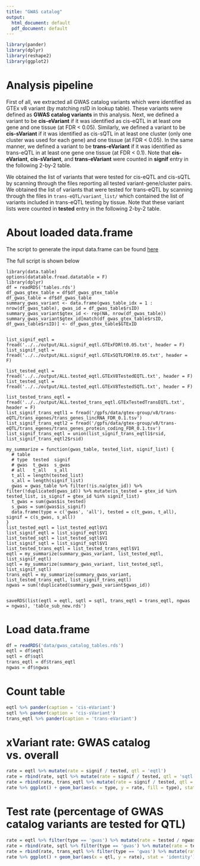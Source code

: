 ```yaml
---
title: "GWAS catalog"
output:
  html_document: default
  pdf_document: default
---
```


```r
library(pander)
library(dplyr)
library(reshape2)
library(ggplot2)
```


# Analysis pipeline

First of all, we extracted all GWAS catalog variants which were identified as GTEx v8 variant (by matching rsID in lookup table). These variants were defined as **GWAS catalog variants** in this analysis. Next, we defined a variant to be **cis-eVariant** if it was identified as cis-eQTL in at least one gene and one tissue (at FDR < 0.05). Similarly, we defined a variant to be **cis-sVariant** if it was identified as cis-sQTL in at least one cluster (only one cluster was used for each gene) and one tissue (at FDR < 0.05). In the same manner, we defined a variant to be **trans-eVariant** if it was identified as trans-eQTL in at least one gene one tissue (at FDR < 0.1). Note that **cis-eVariant**, **cis-sVariant**, and **trans-eVariant** were counted in **signif** entry in the following 2-by-2 table.

We obtained the list of variants that were tested for cis-eQTL and cis-sQTL by scanning through the files reporting all tested variant-gene/cluster pairs. We obtained the list of variants that were tested for trans-eQTL by scanning through the files in `trans-eQTL/variant_list/` which contained the list of variants included in trans-eQTL testing by tissue. Note that these variant lists were counted in **tested** entry in the following 2-by-2 table.


# About loaded data.frame

The script to generate the input data.frame can be found [here](https://bitbucket.org/yanyul/rotation-at-imlab/src/master/analysis/annotate_gwas_catalog/summary/output/gen_table_sub_new.R)

The full script is shown below

```
library(data.table)
options(datatable.fread.datatable = F)
library(dplyr)
df = readRDS('tables.rds')
df_gwas_gtex_table = df$df_gwas_gtex_table
df_gwas_table = df$df_gwas_table
summary_gwas_variant <- data.frame(gwas_table_idx = 1 : nrow(df_gwas_table), gwas_id = df_gwas_table$rsID)
summary_gwas_variant$gtex_id <- rep(NA, nrow(df_gwas_table))
summary_gwas_variant$gtex_id[match(df_gwas_gtex_table$rsID, df_gwas_table$rsID)] <- df_gwas_gtex_table$GTExID


list_signif_eqtl = fread('../../output/ALL.signif_eqtl.GTExFDRlt0.05.txt', header = F)
list_signif_sqtl = fread('../../output/ALL.signif_eqtl.GTExSQTLFDRlt0.05.txt', header = F)

list_tested_eqtl = fread('../../output/ALL.tested_eqtl.GTExV8TestedEQTL.txt', header = F)
list_tested_sqtl = fread('../../output/ALL.tested_eqtl.GTExV8TestedSQTL.txt', header = F)

list_tested_trans_eqtl = fread('../../output/ALL.tested_trans_eqtl.GTExTestedTransEQTL.txt', header = F) 
list_signif_trans_eqtl1 = fread('/gpfs/data/gtex-group/v8/trans-eQTL/trans_egenes/trans_genes_lincRNA_FDR_0.1.tsv') 
list_signif_trans_eqtl2 = fread('/gpfs/data/gtex-group/v8/trans-eQTL/trans_egenes/trans_genes_protein_coding_FDR_0.1.tsv') 
list_signif_trans_eqtl = union(list_signif_trans_eqtl1$rsid, list_signif_trans_eqtl2$rsid)

my_summarize = function(gwas_table, tested_list, signif_list) {
  # table
  # type  tested  signif
  # gwas  t_gwas  s_gwas
  # all   t_all   s_all
  t_all = length(tested_list)
  s_all = length(signif_list)
  gwas = gwas_table %>% filter(!is.na(gtex_id)) %>% filter(!duplicated(gwas_id)) %>% mutate(is_tested = gtex_id %in% tested_list, is_signif = gtex_id %in% signif_list)
  t_gwas = sum(gwas$is_tested)
  s_gwas = sum(gwas$is_signif)
  data.frame(type = c('gwas', 'all'), tested = c(t_gwas, t_all), signif = c(s_gwas, s_all))
}
list_tested_eqtl = list_tested_eqtl$V1
list_signif_eqtl = list_signif_eqtl$V1
list_tested_sqtl = list_tested_sqtl$V1
list_signif_sqtl = list_signif_sqtl$V1
list_tested_trans_eqtl = list_tested_trans_eqtl$V1
eqtl = my_summarize(summary_gwas_variant, list_tested_eqtl, list_signif_eqtl)
sqtl = my_summarize(summary_gwas_variant, list_tested_sqtl, list_signif_sqtl)
trans_eqtl = my_summarize(summary_gwas_variant, list_tested_trans_eqtl, list_signif_trans_eqtl)
ngwas = sum(!duplicated(summary_gwas_variant$gwas_id))


saveRDS(list(eqtl = eqtl, sqtl = sqtl, trans_eqtl = trans_eqtl, ngwas = ngwas), 'table_sub_new.rds')
```



# Load data.frame

```r
df = readRDS('data/gwas_catalog_tables.rds')
eqtl = df$eqtl
sqtl = df$sqtl
trans_eqtl = df$trans_eqtl
ngwas = df$ngwas
```

# Count table

```r
eqtl %>% pander(caption = 'cis-eVariant')
sqtl %>% pander(caption = 'cis-sVariant')
trans_eqtl %>% pander(caption = 'trans-eVariant')
```

# xVariant rate: GWAS catalog vs. overall

```r
rate = eqtl %>% mutate(rate = signif / tested, qtl = 'eqtl') 
rate = rbind(rate, sqtl %>% mutate(rate = signif / tested, qtl = 'sqtl'))
rate = rbind(rate, trans_eqtl %>% mutate(rate = signif / tested, qtl = 'trans_eqtl'))
rate %>% ggplot() + geom_bar(aes(x = type, y = rate, fill = type), stat = 'identity') + facet_wrap(~qtl, scales = 'free_y') + ggtitle('Significant xVariant rate')
```

# Test rate (percentage of GWAS catalog variants are tested for QTL)

```r
rate = eqtl %>% filter(type == 'gwas') %>% mutate(rate = tested / ngwas, qtl = 'eqtl')
rate = rbind(rate, sqtl %>% filter(type == 'gwas') %>% mutate(rate = tested / ngwas, qtl = 'sqtl'))
rate = rbind(rate, trans_eqtl %>% filter(type == 'gwas') %>% mutate(rate = tested / ngwas, qtl = 'trans_eqtl'))
rate %>% ggplot() + geom_bar(aes(x = qtl, y = rate), stat = 'identity') + ggtitle('Percentage of GWAS catalog variants are tested for QTL')
```

